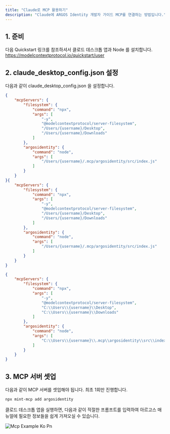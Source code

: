 ```yaml
---
title: "Claude로 MCP 활용하기"
description: "Claude에 ARGOS Identity 개발자 가이드 MCP를 연결하는 방법입니다."
---
```


## 1. 준비

다음 Quickstart 링크를 참조하셔서 클로드 데스크톱 앱과 Node 를 설치합니다.\
https://modelcontextprotocol.io/quickstart/user

## 2. claude_desktop_config.json 설정

다음과 같이 claude_desktop_config.json 을 설정합니다.

<CodeGroup>

```json claude_desktop_config.json (mac)
{
    "mcpServers": {
        "filesystem": {
            "command": "npx",
            "args": [
                "-y",
                "@modelcontextprotocol/server-filesystem",
                "/Users/{username}/Desktop",
                "/Users/{username}/Downloads"
            ]
        },
        "argosidentity": {
            "command": "node",
            "args": [
                "/Users/{username}/.mcp/argosidentity/src/index.js"
            ]
        }
    }
}{
    "mcpServers": {
        "filesystem": {
            "command": "npx",
            "args": [
                "-y",
                "@modelcontextprotocol/server-filesystem",
                "/Users/{username}/Desktop",
                "/Users/{username}/Downloads"
            ]
        },
        "argosidentity": {
            "command": "node",
            "args": [
                "/Users/{username}/.mcp/argosidentity/src/index.js"
            ]
        }
    }
}
```


```claude_desktop_config.json claude_desktop_config.json (win)
{
    "mcpServers": {
        "filesystem": {
            "command": "npx",
            "args": [
                "-y",
                "@modelcontextprotocol/server-filesystem",
                "C:\\Users\\{username}\\Desktop",
                "C:\\Users\\{username}\\Downloads"
            ]
        },
        "argosidentity": {
            "command": "node",
            "args": [
                "C:\\Users\\{username}\\.mcp\\argosidentity\\src\\index.js"
            ]
        }
    }
}
```

</CodeGroup>

## 3. MCP 서버 셋업

다음과 같이 MCP 서버를 셋업해야 됩니다. 최초 1회만 진행합니다.

```bash
npx mint-mcp add argosidentity
```

클로드 데스크톱 앱을 실행하면, 다음과 같이 적절한 프롬프트를 입력하여 아르고스 매뉴얼에 필요한 정보들을 쉽게 가져오실 수 있습니다.

![Mcp Example Ko Pn](/images/mcp_example_ko.png)